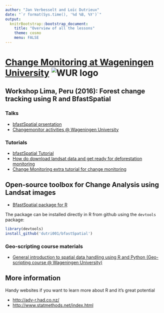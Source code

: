 ```yaml
---
author: "Jan Verbesselt and Loïc Dutrieux"
date: "`r format(Sys.time(), '%d %B, %Y')`"
output:
  knitrBootstrap::bootstrap_document:
    title: "Overview of all the lessons"
    theme: cosmo
    menu: FALSE
---
```


# [Change Monitoring at Wageningen University](http://www.wageningenur.nl/changemonitor) ![WUR logo](http://www.wageningenur.nl/upload/f9a0b5f2-15c5-4b84-9e14-20ef02f5e265_wur-logo.png)

## Workshop Lima, Peru (2016): Forest change tracking using **R and BfastSpatial**

### Talks

- [bfastSpatial prsentation](http://changemonitor-wur.github.io/talks/bfastSpatial-2016/)
- [Changemonitor activities @ Wageningen University](http://changemonitor-wur.github.io/talks/change-detection-2016/)
    
### Tutorials
- [bfastSpatial Tutorial](http://www.loicdutrieux.com/bfastSpatial/)
- [How do download landsat data and get ready for deforestation monitoring](http://changemonitor-wur.github.io/deforestationmonitoring/)
- [Change Monitoring extra tutorial for change monitoring](http://changemonitor-wur.github.io/talks/bfastSpatial-2016/bfastSpatial_Peru.html)

## Open-source toolbox for Change Analysis using Landsat images

- [BfastSpatial package for R](https://github.com/dutri001/bfastSpatial)

The package can be installed directly in R from github using the `devtools` package:

```r
library(devtools)
install_github('dutri001/bfastSpatial')
```

### Geo-scripting course materials

- [General introduction to spatial data handling using R and Python (Geo-scripting course @ Wageningen University)](https://geoscripting-wur.github.io/)

## More information

Handy websites if you want to learn more about R and it's great potential

- [http://adv-r.had.co.nz/](http://adv-r.had.co.nz/)
- [http://www.statmethods.net/index.html](http://www.statmethods.net/index.html)
    



